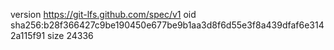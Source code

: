 version https://git-lfs.github.com/spec/v1
oid sha256:b28f366427c9be190450e677be9b1aa3d8f6d55e3f8a439dfaf6e3142a115f91
size 24336
